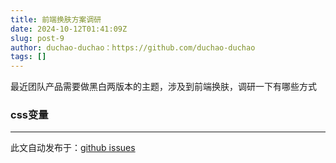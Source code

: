 ```yaml
---
title: 前端换肤方案调研
date: 2024-10-12T01:41:09Z
slug: post-9
author: duchao-duchao：https://github.com/duchao-duchao
tags: []
---
```


最近团队产品需要做黑白两版本的主题，涉及到前端换肤，调研一下有哪些方式

### css变量

---
此文自动发布于：<a href="https://github.com/duchao-duchao/dc-blog/issues/9" target="_blank">github issues</a>
